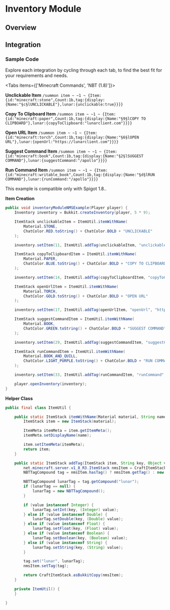 
# Inventory Module

## Overview

## Integration

### Sample Code
Explore each integration by cycling through each tab, to find the best fit for your requirements and needs.

<Tabs items={['Minecraft Commands', 'NBT (1.8)']}>

<Tab>

**Unclickable Item**
`/summon item ~ ~1 ~ {Item:{id:"minecraft:stone",Count:1b,tag:{display:{Name:"§c§lUNCLICKABLE"},lunar:{unclickable:true}}}}`

**Copy To Clipboard Item**
`/summon item ~ ~1 ~ {Item:{id:"minecraft:paper",Count:1b,tag:{display:{Name:"§9§lCOPY TO CLIPBOARD"},lunar:{copyToClipboard:"lunarclient.com"}}}}`

**Open URL Item**
`/summon item ~ ~1 ~ {Item:{id:"minecraft:torch",Count:1b,tag:{display:{Name:"§6§lOPEN URL"},lunar:{openUrl:"https://lunarclient.com"}}}}`

**Suggest Command Item**
`/summon item ~ ~1 ~ {Item:{id:"minecraft:book",Count:1b,tag:{display:{Name:"§2§lSUGGEST COMMAND"},lunar:{suggestCommand:"/apollo"}}}}`

**Run Command Item**
`/summon item ~ ~1 ~ {Item:{id:"minecraft:writable_book",Count:1b,tag:{display:{Name:"§d§lRUN COMMAND"},lunar:{runCommand:"/apollo"}}}}`

</Tab>

<Tab>

<Callout type="info">
  This example is compatible only with Spigot 1.8..
</Callout>

**Item Creation**

```java
public void inventoryModuleNMSExample(Player player) {
    Inventory inventory = Bukkit.createInventory(player, 5 * 9);

    ItemStack unclickableItem = ItemUtil.itemWithName(
        Material.STONE,
        ChatColor.RED.toString() + ChatColor.BOLD + "UNCLICKABLE"
    );

    inventory.setItem(11, ItemUtil.addTag(unclickableItem, "unclickable", true));

    ItemStack copyToClipboardItem = ItemUtil.itemWithName(
        Material.PAPER,
        ChatColor.BLUE.toString() + ChatColor.BOLD + "COPY TO CLIPBOARD"
    );

    inventory.setItem(14, ItemUtil.addTag(copyToClipboardItem, "copyToClipboard", "lunarclient.com"));

    ItemStack openUrlItem = ItemUtil.itemWithName(
        Material.TORCH,
        ChatColor.GOLD.toString() + ChatColor.BOLD + "OPEN URL"
    );

    inventory.setItem(17, ItemUtil.addTag(openUrlItem, "openUrl", "https://lunarclient.com"));

    ItemStack suggestCommandItem = ItemUtil.itemWithName(
        Material.BOOK,
        ChatColor.GREEN.toString() + ChatColor.BOLD + "SUGGEST COMMAND"
    );

    inventory.setItem(29, ItemUtil.addTag(suggestCommandItem, "suggestCommand", "/apollo"));

    ItemStack runCommandItem = ItemUtil.itemWithName(
        Material.BOOK_AND_QUILL,
        ChatColor.LIGHT_PURPLE.toString() + ChatColor.BOLD + "RUN COMMAND"
    );

    inventory.setItem(33, ItemUtil.addTag(runCommandItem, "runCommand", "/apollo"));

    player.openInventory(inventory);
}
```

**Helper Class**

```java
public final class ItemUtil {

    public static ItemStack itemWithName(Material material, String name) {
        ItemStack item = new ItemStack(material);

        ItemMeta itemMeta = item.getItemMeta();
        itemMeta.setDisplayName(name);

        item.setItemMeta(itemMeta);
        return item;
    }

    public static ItemStack addTag(ItemStack item, String key, Object value) {
        net.minecraft.server.v1_8_R3.ItemStack nmsItem = CraftItemStack.asNMSCopy(item);
        NBTTagCompound tag = nmsItem.hasTag() ? nmsItem.getTag() : new NBTTagCompound();

        NBTTagCompound lunarTag = tag.getCompound("lunar");
        if (lunarTag == null) {
            lunarTag = new NBTTagCompound();
        }

        if (value instanceof Integer) {
            lunarTag.setInt(key, (Integer) value);
        } else if (value instanceof Double) {
            lunarTag.setDouble(key, (Double) value);
        } else if (value instanceof Float) {
            lunarTag.setFloat(key, (Float) value);
        } else if (value instanceof Boolean) {
            lunarTag.setBoolean(key, (Boolean) value);
        } else if (value instanceof String) {
            lunarTag.setString(key, (String) value);
        }

        tag.set("lunar", lunarTag);
        nmsItem.setTag(tag);

        return CraftItemStack.asBukkitCopy(nmsItem);
    }

    private ItemUtil() {
    }

}
```

</Tab>

</Tabs>
